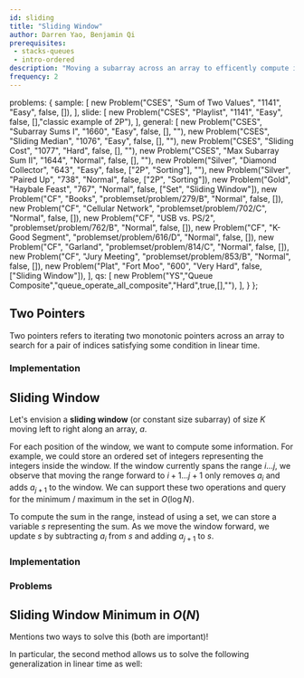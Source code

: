 ```yaml
---
id: sliding
title: "Sliding Window"
author: Darren Yao, Benjamin Qi
prerequisites:
 - stacks-queues
 - intro-ordered
description: "Moving a subarray across an array to efficently compute information."
frequency: 2
---
```



  problems: {
    sample: [
      new Problem("CSES", "Sum of Two Values", "1141", "Easy", false, []),
    ],
    slide: [
      new Problem("CSES", "Playlist", "1141", "Easy", false, [],"classic example of 2P"),
      ],
    general: [
      new Problem("CSES", "Subarray Sums I", "1660", "Easy", false, [], ""),
      new Problem("CSES", "Sliding Median", "1076", "Easy", false, [], ""),
      new Problem("CSES", "Sliding Cost", "1077", "Hard", false, [], ""),
      new Problem("CSES", "Max Subarray Sum II", "1644", "Normal", false, [], ""),
      new Problem("Silver", "Diamond Collector", "643", "Easy", false, ["2P", "Sorting"], ""),
      new Problem("Silver", "Paired Up", "738", "Normal", false, ["2P", "Sorting"]),
      new Problem("Gold", "Haybale Feast", "767", "Normal", false, ["Set", "Sliding Window"]),
      new Problem("CF", "Books", "problemset/problem/279/B", "Normal", false, []),
      new Problem("CF", "Cellular Network", "problemset/problem/702/C", "Normal", false, []),
      new Problem("CF", "USB vs. PS/2", "problemset/problem/762/B", "Normal", false, []),
      new Problem("CF", "K-Good Segment", "problemset/problem/616/D", "Normal", false, []),
      new Problem("CF", "Garland", "problemset/problem/814/C", "Normal", false, []),
      new Problem("CF", "Jury Meeting", "problemset/problem/853/B", "Normal", false, []),
      new Problem("Plat", "Fort Moo", "600", "Very Hard", false, ["Sliding Window"]),
    ],
    qs: [
      new Problem("YS","Queue Composite","queue_operate_all_composite","Hard",true,[],""),
    ],
  }
};


## Two Pointers

<problems-list problems={metadata.problems.sample} />

Two pointers refers to iterating two monotonic pointers across an array to search for a pair of indices satisfying some condition in linear time.

<resources>
  <resource source="CPH" title="8.1 - Two Pointers"></resource>
  <resource source="IUSACO" title="14.1 - Two Pointers"></resource>
</resources>

### Implementation

<IncompleteSection />

## Sliding Window

<problems-list problems={metadata.problems.slide} />

Let's envision a **sliding window** (or constant size subarray) of size $K$ moving left to right along an array, $a$. 

For each position of the window, we want to compute some information. For example, we could store an ordered set of integers representing the integers inside the window. If the window currently spans the range $i \dots j$, we observe that moving the range forward to $i+1 \dots j+1$ only removes $a_i$ and adds $a_{j+1}$ to the window. We can support these two operations and query for the minimum / maximum in the set in $O(\log N)$. 

To compute the sum in the range, instead of using a set, we can store a variable $s$ representing the sum. As we move the window forward, we update $s$ by subtracting $a_i$ from $s$ and adding $a_{j+1}$ to $s$.

<resources>
  <resource source="Medium" title="Introduction to Sliding Window Algorithms" url="https://levelup.gitconnected.com/an-introduction-to-sliding-window-algorithms-5533c4fe1cc7"> </resource>
  <resource source="GFG" title="Window Sliding Technique" url="window-sliding-technique"> </resource>
</resources>

### Implementation

<IncompleteSection />

### Problems

<problems-list problems={metadata.problems.general} />

## Sliding Window Minimum in $O(N)$

<resources>
  <resource source="cp-algo" title="Minimum stack / Minimum queue" url="data_structures/stack_queue_modification.html" starred>Mentions two ways to solve this (both are important)!</resource>
</resources>

In particular, the second method allows us to solve the following generalization in linear time as well:

<problems-list problems={metadata.problems.qs} />

